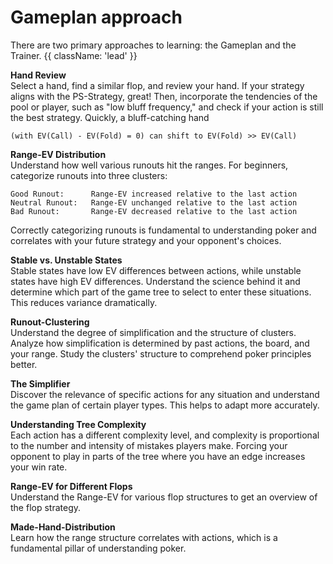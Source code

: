 # Gameplan approach

There are two primary approaches to learning: the Gameplan and the Trainer. {{ className: 'lead' }}

**Hand Review** <br/>
Select a hand, find a similar flop, and review your hand. If your strategy aligns with the PS-Strategy, great! Then, incorporate the tendencies of the pool or player, such as "low bluff frequency," and check if your action is still the best strategy. Quickly, a bluff-catching hand

```
(with EV(Call) - EV(Fold) = 0) can shift to EV(Fold) >> EV(Call)
```

**Range-EV Distribution** <br />
Understand how well various runouts hit the ranges. For beginners, categorize runouts into three clusters:

```
Good Runout:      Range-EV increased relative to the last action
Neutral Runout:   Range-EV unchanged relative to the last action
Bad Runout:       Range-EV decreased relative to the last action
```

Correctly categorizing runouts is fundamental to understanding poker and correlates with your future strategy and your opponent's choices.

**Stable vs. Unstable States** <br />
Stable states have low EV differences between actions, while unstable states have high EV differences. Understand the science behind it and determine which part of the game tree to select to enter these situations. This reduces variance dramatically.

**Runout-Clustering** <br />
Understand the degree of simplification and the structure of clusters. Analyze how simplification is determined by past actions, the board, and your range. Study the clusters' structure to comprehend poker principles better.

**The Simplifier** <br />
Discover the relevance of specific actions for any situation and understand the game plan of certain player types. This helps to adapt more accurately.

**Understanding Tree Complexity** <br />
Each action has a different complexity level, and complexity is proportional to the number and intensity of mistakes players make. Forcing your opponent to play in parts of the tree where you have an edge increases your win rate.

**Range-EV for Different Flops** <br />
Understand the Range-EV for various flop structures to get an overview of the flop strategy.

**Made-Hand-Distribution** <br />
Learn how the range structure correlates with actions, which is a fundamental pillar of understanding poker.
